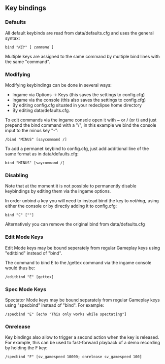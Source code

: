 == Key bindings ==

=== Defaults ===
All default keybinds are read from data/defaults.cfg and uses the general syntax:
 bind "''KEY''" [ ''command'' ]

Multiple keys are assigned to the same command by multiple bind lines with the same "command".

=== Modifying ===
Modifying keybindings can be done in several ways:
* Ingame via Options -> Keys (this saves the settings to config.cfg)
* Ingame via the console (this also saves the settings to config.cfg)
* By editing config.cfg situated in your redeclipse home directory
* By editing data/defaults.cfg.

To edit commands via the ingame console open it with ~ or / (or t) and just prepend the bind command with a "/", in this example we bind the console input to the minus key "-":
 /bind "MINUS" [saycommand /]

To add a permanet keybind to config.cfg, just add additional line of the same format as in data/defaults.cfg:
 bind "MINUS" [saycommand /]

=== Disabling ===
Note that at the moment it is not possible to permanently disable keybindings by editing them via the ingame options.

In order unbind a key you will need to instead bind the key to ''nothing'', using either the console or by directly adding it to config.cfg:
 bind "C" [""]
Alternatively you can remove the original bind from data/defaults.cfg

=== Edit Mode Keys ===
Edit Mode keys may be bound seperately from regular Gameplay keys using "editbind" instead of "bind".

The command to bind E to the /gettex command via the ingame console would thus be:
 /editbind "E" [gettex]

=== Spec Mode Keys ===
Spectator Mode keys may be bound separately from regular Gameplay keys using "specbind" instead of "bind".
For example:

 /specbind "E" [echo "This only works while spectating"]


=== Onrelease ===
Key bindings also allow to trigger a second action when the key is released. For example, this can be used to fast-forward playback of a demo recording by holding the F key:
 /specbind "F" [sv_gamespeed 10000; onrelease sv_gamespeed 100]